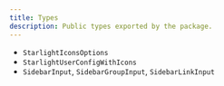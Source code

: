 ```yaml
---
title: Types
description: Public types exported by the package.
---
```


- `StarlightIconsOptions`
- `StarlightUserConfigWithIcons`
- `SidebarInput`, `SidebarGroupInput`, `SidebarLinkInput`

